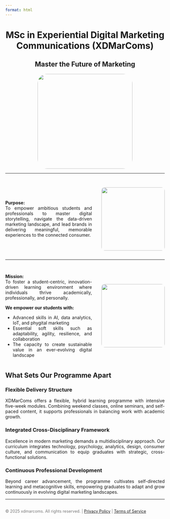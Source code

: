 ```yaml
---
format: html
---
```


<style>
.center {
  text-align: center;
}

.logo {
  width: 300px;
  border-radius: 30px;
  display: block;
  margin: 0 auto;
}

.flex-container {
  display: flex;
  align-items: center;
  justify-content: space-between;
  margin-top: 30px;
}

.text {
  width: 70%;
  text-align: justify;
}

.side-image {
  width: 200px;
  border-radius: 10px;
  margin-left: 30px;
}

.footer {
  text-align: center;
  font-size: 0.9em;
  margin-top: 30px;
  color: #777;
}

h2, h3 {
  text-align: left;
}

p {
  text-align: justify;
}

</style>

# MSc in Experiential Digital Marketing Communications (XDMarComs) {.center}

## Master the Future of Marketing {.center}

<div class="center">
  <img src="images/logomaster.jpg" class="logo">
</div>

---

<div class="flex-container">
<div class="text">

**Purpose:**  
To empower ambitious students and professionals to master digital storytelling, navigate the data-driven marketing landscape, and lead brands in delivering meaningful, memorable experiences to the connected consumer.

</div>
<div>
  <img src="images/pic1.jpg" class="side-image">
</div>
</div>

---

<div class="flex-container">
<div class="text">

**Mission:**  
To foster a student-centric, innovation-driven learning environment where individuals thrive academically, professionally, and personally.

**We empower our students with:**

- Advanced skills in AI, data analytics, IoT, and phygital marketing  
- Essential soft skills such as adaptability, agility, resilience, and collaboration  
- The capacity to create sustainable value in an ever-evolving digital landscape  

</div>
<div>
  <img src="images/pic2.jpg" class="side-image">
</div>
</div>

## What Sets Our Programme Apart

### Flexible Delivery Structure

XDMarComs offers a flexible, hybrid learning programme with intensive five-week modules. Combining weekend classes, online seminars, and self-paced content, it supports professionals in balancing work with academic growth.

### Integrated Cross-Disciplinary Framework

Excellence in modern marketing demands a multidisciplinary approach. Our curriculum integrates technology, psychology, analytics, design, consumer culture, and communication to equip graduates with strategic, cross-functional solutions.

### Continuous Professional Development

Beyond career advancement, the programme cultivates self-directed learning and metacognitive skills, empowering graduates to adapt and grow continuously in evolving digital marketing landscapes.

---

<div class="footer">
  © 2025 xdmarcoms. All rights reserved. | <a href="#">Privacy Policy</a> | <a href="#">Terms of Service</a>
</div>
